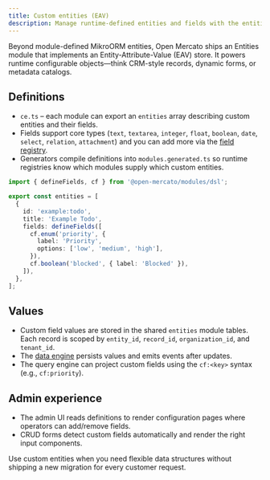 ```yaml
---
title: Custom entities (EAV)
description: Manage runtime-defined entities and fields with the entities module.
---
```


Beyond module-defined MikroORM entities, Open Mercato ships an Entities module that implements an Entity-Attribute-Value (EAV) store. It powers runtime configurable objects—think CRM-style records, dynamic forms, or metadata catalogs.

## Definitions

- `ce.ts` – each module can export an `entities` array describing custom entities and their fields.
- Fields support core types (`text`, `textarea`, `integer`, `float`, `boolean`, `date`, `select`, `relation`, `attachment`) and you can add more via the [field registry](../../customization/forms/field-registry).
- Generators compile definitions into `modules.generated.ts` so runtime registries know which modules supply which custom entities.

```ts title="src/modules/example/ce.ts"
import { defineFields, cf } from '@open-mercato/modules/dsl';

export const entities = [
  {
    id: 'example:todo',
    title: 'Example Todo',
    fields: defineFields([
      cf.enum('priority', {
        label: 'Priority',
        options: ['low', 'medium', 'high'],
      }),
      cf.boolean('blocked', { label: 'Blocked' }),
    ]),
  },
];
```

## Values

- Custom field values are stored in the shared `entities` module tables. Each record is scoped by `entity_id`, `record_id`, `organization_id`, and `tenant_id`.
- The [data engine](../../architecture/data-engine) persists values and emits events after updates.
- The query engine can project custom fields using the `cf:<key>` syntax (e.g., `cf:priority`).

## Admin experience

- The admin UI reads definitions to render configuration pages where operators can add/remove fields.
- CRUD forms detect custom fields automatically and render the right input components.

Use custom entities when you need flexible data structures without shipping a new migration for every customer request.
